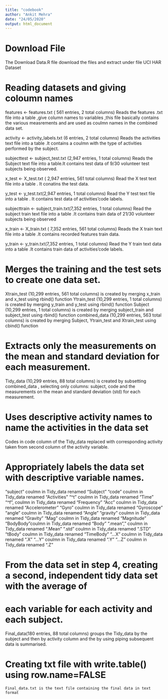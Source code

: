 ```yaml
---
title: "codebook"
author: "Ankit Mehra"
date: "24/05/2020"
output: html_document
---
```

# Download File
  
  The Download Data.R file download the files and extract under file UCI HAR Dataset

# Reading datasets and giving coloumn names
  
  features <- features.txt ( 561 entries, 2 total columns)
  Reads the features .txt file into a table ,give column names to variables ,this file basically contains the various measrements and     are used as coulmn names in the combined data set.
  
  activity <- activity_labels.txt (6 entries, 2 total columns)
  Reads the activities text file into a table .It contains a coulmn with the type of activities performed by the subject.
  
  subjecttest <- subject_test.txt (2,947 entries, 1 total columns)
  Reads the Subject text file into a table.It contains test data of 9/30 volunteer test subjects being observed.
  
  x_test <- X_test.txt ( 2,947 entries, 561 total columns)
  Read the  X test text file into a table . It conatins the test data.
  
  y_test <- y_test.txt(2,947 entries, 1 total columns)
  Read the Y test text file into a table . It contains test data of activities’code labels.
  
  subjecttrain <- subject_train.txt(7,352 entries, 1 total columns)
  Read the subject train text file into a table .It contains train data of 21/30 volunteer subjects being observed
  
  x_train <- X_train.txt  ( 7,352 entries, 561 total columns)
  Reads the X train text file into a table .It contains recorded features train data.
  
  y_train <- y_train.txt(7,352 entries, 1 total columns)
  Read the Y train text data into a table .It contains train data of activities’code labels.

# Merges the training and the test sets to create one data set. 
  
  Xtrain_test   (10,299 entries, 561 total columns) is created by merging x_train and x_test using rbind() function
  Ytrain_test   (10,299 entries, 1 total columns)   is created by merging y_train and y_test using rbind() function
  Subject       (10,299 entries, 1 total columns)   is created by merging subject_train and subject_test using rbind() function
  combined_data (10,299 entries, 563 total columns) is created by merging Subject, Ytrain_test and Xtrain_test using cbind() function
 
# Extracts only the measurements on the mean and standard deviation for each measurement. 
  
  Tidy_data     (10,299 entries, 88 total columns)  is created by subsetting combined_data , selecting only columns: 
  subject, code and the measurements on the mean and standard deviation (std) for each measurement.
 
# Uses descriptive activity names to name the activities in the data set
  
  Codes in code column of the Tidy_data replaced with corresponding activity taken from second column of the activity variable.
   
# Appropriately labels the data set with descriptive variable names.
  
  "subject" coulmn in Tidy_data renamed  "Subject"
  "code"    coulmn in Tidy_data renamed  "Activities"
   "^t"     coulmn in Tidy_data renamed  "Time"
  "^f",     coulmn in Tidy_data renamed  "Frequency"
  "Acc"     coulmn in Tidy_data renamed  "Accelerometer"
  "Gyro"    coulmn in Tidy_data renamed  "Gyroscope"
  "angle"   coulmn in Tidy_data renamed  "Angle"
  "gravity" coulmn in Tidy_data renamed  "Gravity"
  "Mag"     coulmn in Tidy_data renamed  "Magnitude"
  "BodyBody"coulmn in Tidy_data renamed  "Body"
  ".mean"," coulmn in Tidy_data renamed  ".Mean"
  ".std"    coulmn in Tidy_data renamed  ".STD"
  "tBody"   coulmn in Tidy_data renamed  "TimeBody"
  "...X"    coulmn in Tidy_data renamed  ".X"
  "...Y"    coulmn in Tidy_data renamed  ".Y"
  "...Z"    coulmn in Tidy_data renamed  ".Z"
 
# From the data set in step 4, creating a second, independent tidy data set with the average of
# each variable for each activity and each subject.

   Final_data(180 entries, 88 total columns) groups the Tidy_data by the subject and then by activity column and the by using piping 
   subsequent data is summarised.
   
# Creating txt file with write.table() using row.name=FALSE     
    
    Final_data.txt is the text file containing the final data in text format  
 
 
 
 
 
 
 
 
 
 
